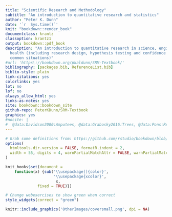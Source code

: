```yaml
---
title: "Scientific Research and Methodology"
subtitle: "An introduction to quantitative research and statistics"
author: "Peter K. Dunn"
date: '`r  Sys.time()`'
knit: "bookdown::render_book"
documentclass: krantz
classoption: krantz1
output: bookdown::pdf_book
description: "An introduction to quantitative research in science, engineering and
  health (including research design, hypothesis testing and confidence intervals in
  common situations)"
#url: 'https\://bookdown.org/pkaldunn/SRM-Textbook/'
bibliography: [packages.bib, ReferenceList.bib]
biblio-style: plain
link-citations: yes
colorlinks: yes
lot: no
lof: no
always_allow_html: yes
links-as-notes: yes
site: bookdown::bookdown_site
github-repo: PeterKDunn/SRM-Textbook
graphics: yes
#nocite: |
#  @data:Davidson2000:Amputees, @data:Grabosky2016:Trees, @data:Pons:ResponseTime, @data:Edwards2015:PA
---
```



```r
# Grab some definitions from: https://github.com/rstudio/bookdown/blob/main/inst/examples/index.Rmd
options(
  htmltools.dir.version = FALSE, formatR.indent = 2,
  width = 55, digits = 4, warnPartialMatchAttr = FALSE, warnPartialMatchDollar = FALSE
)
```


```r
knit_hooks$set(document = 
    function(x) {sub('\\usepackage[]{color}', 
                     '\\usepackage{xcolor}', 
                      x,
		      fixed = TRUE)})

# Change webexercises to show green when correct
style_widgets(correct = "green")
```


<!-- TO RENDER -->
<!-- RUN IN R: -->

<!-- # render_book("index.Rmd", clean = FALSE) -->
<!--    where the  clean = TRUE  keeps the md files (for converting to epub?) -->

<!-- # render_book("index.Rmd", "bookdown::pdf_book") -->
<!-- # render_book("index.Rmd"); render_book("index.Rmd", "bookdown::pdf_book") -->

<!--  TO PUBLISH ON BOOKDOWN:  -->
<!-- library(rsconnect) -->
<!-- bookdown::publish_book() -->
<!-- WAS: publish_book(name="Book"); publish_book() -->


<!-- # It seems that figures default to:  -->
<!-- #     fig.width=7 (inches) and fig.height = 5 (inches) -->
<!-- #  -->

```r
knitr::include_graphics('OtherImages/coversmall.png', dpi = NA)
```




